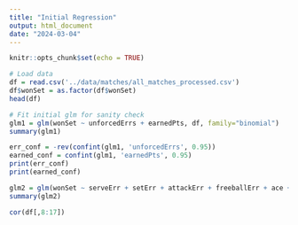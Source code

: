 ```yaml
---
title: "Initial Regression"
output: html_document
date: "2024-03-04"
---
```


```r
knitr::opts_chunk$set(echo = TRUE)
```

```r
# Load data
df = read.csv('../data/matches/all_matches_processed.csv')
df$wonSet = as.factor(df$wonSet)
head(df)
```

```r
# Fit initial glm for sanity check
glm1 = glm(wonSet ~ unforcedErrs + earnedPts, df, family="binomial")
summary(glm1)
```

```r
err_conf = -rev(confint(glm1, 'unforcedErrs', 0.95))
earned_conf = confint(glm1, 'earnedPts', 0.95)
print(err_conf)
print(earned_conf)
```


```r
glm2 = glm(wonSet ~ serveErr + setErr + attackErr + freeballErr + ace + kill + stuffBlock, df, family="binomial")
summary(glm2)
```

```r
cor(df[,8:17])
```






